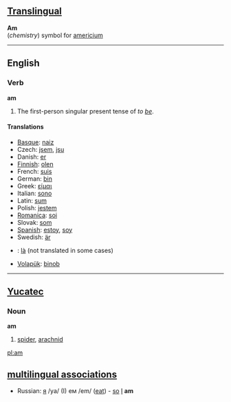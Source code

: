 ==[[Translingual]]==

'''Am'''<br>(''chemistry'') symbol for [[americium]]

----

==English==

===Verb===
'''am'''

# The first-person singular present tense of ''to [[be]]''.

==== Translations ====
*[[Basque]]: [[naiz]]
*Czech: [[jsem]], [[jsu]]
*Danish: [[er]]
*[[Finnish]]: [[olen]]
*French: [[suis]]
*German: [[bin]]
*Greek: [[είμαι]]
*Italian: [[sono]]
*Latin: [[sum]]
*Polish: [[jestem]]
*[[Romanica]]: [[soi]]
*Slovak: [[som#Slovak|som]]
*[[Spanish]]: [[estoy]], [[soy]]
*Swedish: [[är]]
*{{vi}}: [[là]] (not translated in some cases)
*[[Volapük]]: [[binob]]

----

==[[Yucatec]]==

===Noun===
'''am'''

# [[spider]], [[arachnid]]

[[pl:am]]

==[[multilingual associations]]==
*Russian:  [[:ru:я|я]] /ya/ (I) ем /em/ ([[eat]]) - [[so]] [[I]] '''am'''